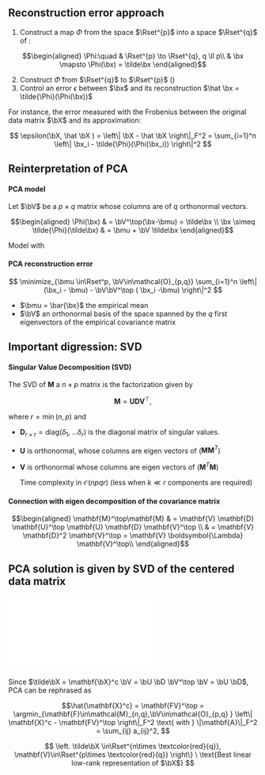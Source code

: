 ## Reconstruction error approach

  1. Construct a map $\Phi$ from the space $\Rset^{p}$ into a space $\Rset^{q}$ of \alert{smaller dimension}:

$$\begin{aligned}
  \Phi:\quad & \Rset^{p} \to \Rset^{q}, q \ll p\\
             & \bx \mapsto \Phi(\bx) = \tilde\bx
\end{aligned}$$

  2. Construct $\tilde{\Phi}$ from $\Rset^{q}$ to $\Rset^{p}$ (\alert{reconstruction formula})
  3. Control an error $\epsilon$ between $\bx$ and its reconstruction $\hat \bx = \tilde{\Phi}(\Phi(\bx))$


For instance,  the error measured with the Frobenius between the original data matrix $\bX$ and its approximation:

$$
\epsilon(\bX, \hat \bX ) = \left\| \bX - \hat \bX \right\|_F^2  = \sum_{i=1}^n \left\| \bx_i - \tilde{\Phi}(\Phi(\bx_i)) \right\|^2 
$$

## Reinterpretation of PCA

#### PCA model

Let $\bV$ be a $p\times q$ matrix whose columns are of $q$ orthonormal vectors.

$$\begin{aligned}
  \Phi(\bx) & = \bV^\top(\bx-\bmu)  = \tilde\bx \\  
  \bx \simeq \tilde{\Phi}(\tilde\bx) & = \bmu + \bV \tilde\bx
\end{aligned}$$

\rsa Model with \emphase{Linear assumption + ortho-normality constraints}
 
#### PCA reconstruction error

$$
\minimize_{\bmu \in\Rset^p, \bV\in\mathcal{O}_{p,q}} \sum_{i=1}^n \left\| (\bx_i  - \bmu) - \bV\bV^\top ( \bx_i -\bmu)   \right\|^2
$$
  
\paragraph{Solution (explicit)} 
  
  - $\bmu = \bar{\bx}$ the empirical mean
  - $\bV$  an orthonormal basis of the space spanned by the $q$ first eigenvectors of the empirical covariance matrix

## Important digression: SVD

#### Singular Value Decomposition (SVD)

The SVD of $\mathbf{M}$ a $n\times p$ matrix is the factorization given by

$$
  \mathbf{M} =\mathbf{U}\mathbf{D}\mathbf{V}^\top,
$$

where $r = \min(n,p)$ and
    
  - $\mathbf{D}_{r \times r} = \text{diag}(\delta_1, ...\delta_r)$ is the diagonal matrix of singular values.
  - $\mathbf{U}$ is orthonormal, whose columns are eigen vectors of ($\mathbf{M}\mathbf{M}^T$)
  - $\mathbf{V}$ is orthonormal whose columns are eigen vectors of ($\mathbf{M}^T\mathbf{M}$)
 
    \rsa Time complexity in $\mathcal{O}(n p q r)$ (less when $k\ll r$ components are required)
  
  \vfill
  
#### Connection with eigen decomposition of the covariance matrix

$$\begin{aligned}
  \mathbf{M}^\top\mathbf{M} & = \mathbf{V} \mathbf{D} \mathbf{U}^\top  \mathbf{U} \mathbf{D} \mathbf{V}^\top \\
& = \mathbf{V} \mathbf{D}^2 \mathbf{V}^\top  = \mathbf{V} \boldsymbol{\Lambda} \mathbf{V}^\top\\
\end{aligned}$$

## PCA solution is given by SVD of the centered data matrix

![](figs_common/matrix_factorization.pdf){height=4cm}

Since $\tilde\bX = \mathbf{\bX}^c \bV =  \bU \bD \bV^\top \bV = \bU \bD$, PCA can be rephrased as

$$\hat{\mathbf{X}^c} = \mathbf{FV}^\top =  \argmin_{\mathbf{F}\in\mathcal{M}_{n,q},\bV\in\mathcal{O}_{p,q} } \left\| \mathbf{X}^c - \mathbf{FV}^\top \right\|_F^2 \text{ with } \|\mathbf{A}\|_F^2 = \sum_{ij} a_{ij}^2, 
$$

$$
  \left. \tilde\bX \in\Rset^{n\times \textcolor{red}{q}}, \mathbf{V}\in\Rset^{p\times \textcolor{red}{q}} \right\} \ \text{Best linear low-rank representation of $\bX$}
$$
 
